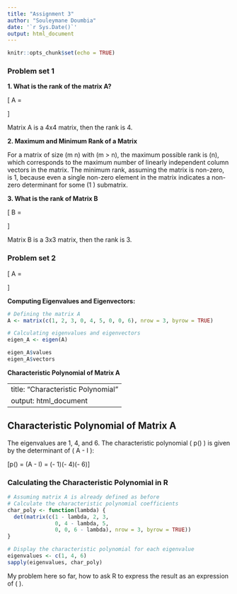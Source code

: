 ```yaml
---
title: "Assignment 3"
author: "Souleymane Doumbia"
date: '`r Sys.Date()`'
output: html_document
---
```


```r
knitr::opts_chunk$set(echo = TRUE)
```

### Problem set 1

**1. What is the rank of the matrix A?**

\[ A = \begin{pmatrix}
1 & 2 & 3 & 4 \\
-1 & 0 & 1 & 3 \\
0 & 1 & -2 & 1 \\
5 & 4 & -2 & -3
\end{pmatrix} \]

Matrix A is a 4x4 matrix, then the rank is 4.


**2. Maximum and Minimum Rank of a Matrix**

For a matrix of size \(m \times n\) with \(m > n\), the maximum possible rank is \(n\), which corresponds to the maximum number of linearly independent column vectors in the matrix. The minimum rank, assuming the matrix is non-zero, is 1, because even a single non-zero element in the matrix indicates a non-zero determinant for some \(1 \times 1\) submatrix.

**3. What is the rank of Matrix B**


\[ B = \begin{pmatrix}
1 & 2 & 1 \\
3 & 6 & 3 \\
2 & 4 & 2
\end{pmatrix} \]

Matrix B is a 3x3 matrix, then the rank is 3.



### Problem set 2

\[ A = \begin{pmatrix}
1 & 2 & 3 \\
0 & 4 & 5 \\
0 & 0 & 6
\end{pmatrix} \]


**Computing Eigenvalues and Eigenvectors:**

```r
# Defining the matrix A
A <- matrix(c(1, 2, 3, 0, 4, 5, 0, 0, 6), nrow = 3, byrow = TRUE)

# Calculating eigenvalues and eigenvectors
eigen_A <- eigen(A)

eigen_A$values
eigen_A$vectors
```



**Characteristic Polynomial of Matrix A**

---
title: "Characteristic Polynomial"
output: html_document
---

## Characteristic Polynomial of Matrix A


The eigenvalues are 1, 4, and 6. The characteristic polynomial \( p(\lambda) \) is given by the determinant of \( A - \lambda I \):

\[p(\lambda) = \det(A - \lambda I) = (\lambda - 1)(\lambda - 4)(\lambda - 6)\]


### Calculating the Characteristic Polynomial in R

```r
# Assuming matrix A is already defined as before
# Calculate the characteristic polynomial coefficients
char_poly <- function(lambda) {
  det(matrix(c(1 - lambda, 2, 3, 
               0, 4 - lambda, 5, 
               0, 0, 6 - lambda), nrow = 3, byrow = TRUE))
}

# Display the characteristic polynomial for each eigenvalue
eigenvalues <- c(1, 4, 6)
sapply(eigenvalues, char_poly)
```

My problem here so far, how to ask R to express the result as an expression of \( \lambda\).







